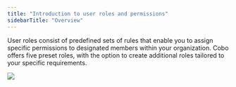 ```yaml
---
title: "Introduction to user roles and permissions"
sidebarTitle: "Overview"
---
```


User roles consist of predefined sets of rules that enable you to assign specific permissions to designated members within your organization. Cobo offers five preset roles, with the option to create additional roles tailored to your specific requirements.


<img src="/images/organization/org2.svg" className="diagram"/>
